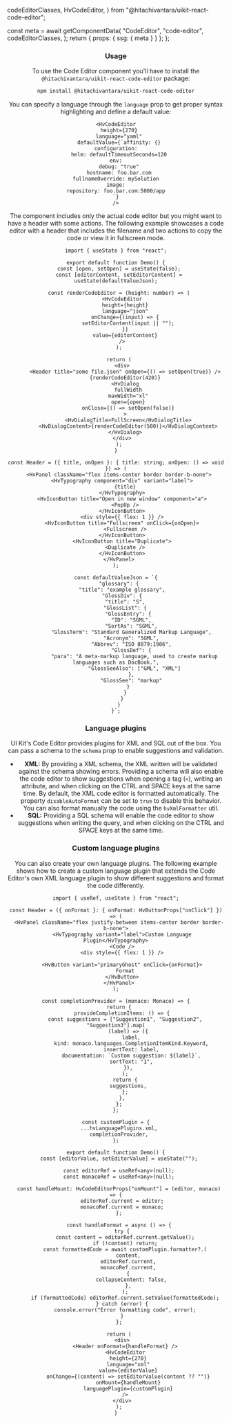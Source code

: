   codeEditorClasses,
  HvCodeEditor,
} from "@hitachivantara/uikit-react-code-editor";



  const meta = await getComponentData(
    "CodeEditor",
    "code-editor",
    codeEditorClasses,
  );
  return { props: { ssg: { meta } } };
};

<Header />

### Usage

To use the Code Editor component you'll have to install the `@hitachivantara/uikit-react-code-editor` package:

```sh
npm install @hitachivantara/uikit-react-code-editor
```

You can specify a language through the `language` prop to get proper syntax highlighting and define a default value:

```tsx live
<HvCodeEditor
  height={270}
  language="yaml"
  defaultValue={`affinity: {}
configuration:
  helm: defaultTimeoutSeconds=120
env:
  debug: "true"
  hostname: foo.bar.com
fullnameOverride: mySolution
image:
repository: foo.bar.com:5000/app
`}
/>
```

The component includes only the actual code editor but you might want to have a header with some actions. The following example showcases a code editor
with a header that includes the filename and two actions to copy the code or view it in fullscreen mode.

```tsx live
import { useState } from "react";

export default function Demo() {
  const [open, setOpen] = useState(false);
  const [editorContent, setEditorContent] = useState(defaultValueJson);

  const renderCodeEditor = (height: number) => (
    <HvCodeEditor
      height={height}
      language="json"
      onChange={(input) => {
        setEditorContent(input || "");
      }}
      value={editorContent}
    />
  );

  return (
    <div>
      <Header title="some file.json" onOpen={() => setOpen(true)} />
      {renderCodeEditor(420)}
      <HvDialog
        fullWidth
        maxWidth="xl"
        open={open}
        onClose={() => setOpen(false)}
      >
        <HvDialogTitle>FullScreen</HvDialogTitle>
        <HvDialogContent>{renderCodeEditor(500)}</HvDialogContent>
      </HvDialog>
    </div>
  );
}

const Header = ({ title, onOpen }: { title: string; onOpen: () => void }) => (
  <HvPanel className="flex items-center border border-b-none">
    <HvTypography component="div" variant="label">
      {title}
    </HvTypography>
    <HvIconButton title="Open in new window" component="a">
      <PopUp />
    </HvIconButton>
    <div style={{ flex: 1 }} />
    <HvIconButton title="Fullscreen" onClick={onOpen}>
      <Fullscreen />
    </HvIconButton>
    <HvIconButton title="Duplicate">
      <Duplicate />
    </HvIconButton>
  </HvPanel>
);

const defaultValueJson = `{
  "glossary": {
    "title": "example glossary",
    "GlossDiv": {
      "title": "S",
      "GlossList": {
        "GlossEntry": {
          "ID": "SGML",
          "SortAs": "SGML",
          "GlossTerm": "Standard Generalized Markup Language",
          "Acronym": "SGML",
          "Abbrev": "ISO 8879:1986",
          "GlossDef": {
            "para": "A meta-markup language, used to create markup languages such as DocBook.",
            "GlossSeeAlso": ["GML", "XML"]
          },
          "GlossSee": "markup"
        }
      }
    }
  }
}`;
```

### Language plugins

UI Kit's Code Editor provides plugins for XML and SQL out of the box. You can pass a schema to the `schema` prop to enable suggestions and validation.

- **XML:** By providing a XML schema, the XML written will be validated against the schema showing errors. Providing a schema will also enable the code editor to show suggestions when opening a tag (`<`), writing an attribute, and when clicking on the CTRL and SPACE keys at the same time. By default, the XML code editor is formatted automatically. The property `disableAutoFormat` can be set to `true` to disable this behavior. You can also format manually the code using the `hvXmlFormatter` util.
- **SQL:** Providing a SQL schema will enable the code editor to show suggestions when writing the query, and when clicking on the CTRL and SPACE keys at the same time.

### Custom language plugins

You can also create your own language plugins. The following example shows how to create a custom language plugin that extends the Code Editor's own XML language plugin to show different suggestions and format the code differently.

```tsx live
import { useRef, useState } from "react";

const Header = ({ onFormat }: { onFormat: HvButtonProps["onClick"] }) => (
  <HvPanel className="flex justify-between items-center border border-b-none">
    <HvTypography variant="label">Custom Language Plugin</HvTypography>
    <Code />
    <div style={{ flex: 1 }} />

    <HvButton variant="primaryGhost" onClick={onFormat}>
      Format
    </HvButton>
  </HvPanel>
);

const completionProvider = (monaco: Monaco) => {
  return {
    provideCompletionItems: () => {
      const suggestions = ["Suggestion1", "Suggestion2", "Suggestion3"].map(
        (label) => ({
          label,
          kind: monaco.languages.CompletionItemKind.Keyword,
          insertText: label,
          documentation: `Custom suggestion: ${label}`,
          sortText: "1",
        }),
      );
      return {
        suggestions,
      };
    },
  };
};

const customPlugin = {
  ...hvLanguagePlugins.xml,
  completionProvider,
};

export default function Demo() {
  const [editorValue, setEditorValue] = useState("");

  const editorRef = useRef<any>(null);
  const monacoRef = useRef<any>(null);

  const handleMount: HvCodeEditorProps["onMount"] = (editor, monaco) => {
    editorRef.current = editor;
    monacoRef.current = monaco;
  };

  const handleFormat = async () => {
    try {
      const content = editorRef.current.getValue();
      if (!content) return;
      const formattedCode = await customPlugin.formatter?.(
        content,
        editorRef.current,
        monacoRef.current,
        {
          collapseContent: false,
        },
      );
      if (formattedCode) editorRef.current.setValue(formattedCode);
    } catch (error) {
      console.error("Error formatting code", error);
    }
  };

  return (
    <div>
      <Header onFormat={handleFormat} />
      <HvCodeEditor
        height={270}
        language="xml"
        value={editorValue}
        onChange={(content) => setEditorValue(content ?? "")}
        onMount={handleMount}
        languagePlugin={customPlugin}
      />
    </div>
  );
}
```
